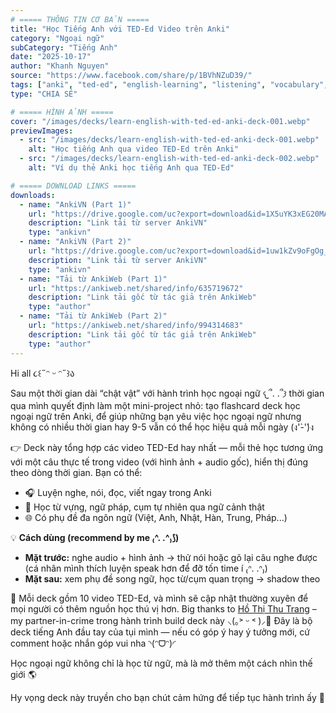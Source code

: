 ```yaml
---
# ===== THÔNG TIN CƠ BẢN =====
title: "Học Tiếng Anh với TED-Ed Video trên Anki"
category: "Ngoại ngữ"
subCategory: "Tiếng Anh"
date: "2025-10-17"
author: "Khanh Nguyen"
source: "https://www.facebook.com/share/p/1BVhNZuD39/"
tags: ["anki", "ted-ed", "english-learning", "listening", "vocabulary", "free-deck"]
type: "CHIA SẺ"

# ===== HÌNH ẢNH =====
cover: "/images/decks/learn-english-with-ted-ed-anki-deck-001.webp"
previewImages:
  - src: "/images/decks/learn-english-with-ted-ed-anki-deck-001.webp"
    alt: "Học tiếng Anh qua video TED-Ed trên Anki"
  - src: "/images/decks/learn-english-with-ted-ed-anki-deck-002.webp"
    alt: "Ví dụ thẻ Anki học tiếng Anh qua TED-Ed"

# ===== DOWNLOAD LINKS =====
downloads:
  - name: "AnkiVN (Part 1)"
    url: "https://drive.google.com/uc?export=download&id=1X5uYK3xEG20MAkPGvWeOl7vARtCTXIRH"
    description: "Link tải từ server AnkiVN"
    type: "ankivn"
  - name: "AnkiVN (Part 2)"
    url: "https://drive.google.com/uc?export=download&id=1uw1kZv9oFgOg_yWOUg8R29N9yTMU7opN"
    description: "Link tải từ server AnkiVN"
    type: "ankivn"
  - name: "Tải từ AnkiWeb (Part 1)"
    url: "https://ankiweb.net/shared/info/635719672"
    description: "Link tải gốc từ tác giả trên AnkiWeb"
    type: "author"
  - name: "Tải từ AnkiWeb (Part 2)"
    url: "https://ankiweb.net/shared/info/994314683"
    description: "Link tải gốc từ tác giả trên AnkiWeb"
    type: "author"
---
```


Hi all ૮꒰˶ᵔ ᵕ ᵔ˶꒱ა

Sau một thời gian dài “chật vật” với hành trình học ngoại ngữ 𐔌՞. .՞𐦯 thời gian qua mình quyết định làm một mini-project nhỏ: tạo flashcard deck học ngoại ngữ trên Anki, để giúp những bạn yêu việc học ngoại ngữ nhưng không có nhiều thời gian hay 9-5 vẫn có thể học hiệu quả mỗi ngày (ง'̀-'́)ง

👉 Deck này tổng hợp các video TED-Ed hay nhất — mỗi thẻ học tương ứng với một câu thực tế trong video (với hình ảnh + audio gốc), hiển thị đúng theo dòng thời gian.
Bạn có thể:
- 🎧 Luyện nghe, nói, đọc, viết ngay trong Anki
- 📘 Học từ vựng, ngữ pháp, cụm tự nhiên qua ngữ cảnh thật
- 🌐 Có phụ đề đa ngôn ngữ (Việt, Anh, Nhật, Hàn, Trung, Pháp...)

💡 **Cách dùng (recommend by me ₍^. .^₎⟆)**
- **Mặt trước:** nghe audio + hình ảnh → thử nói hoặc gõ lại câu nghe được (cá nhân mình thích luyện speak hơn để đỡ tốn time í ₍ᐢ. .ᐢ₎)
- **Mặt sau:** xem phụ đề song ngữ, học từ/cụm quan trọng → shadow theo

💬 Mỗi deck gồm 10 video TED-Ed, và mình sẽ cập nhật thường xuyên để mọi người có thêm nguồn học thú vị hơn. Big thanks to [Hồ Thị Thu Trang](https://www.facebook.com/trangssi.03/) – my partner-in-crime trong hành trình build deck này ⸜(｡˃ ᵕ ˂ )⸝🩵 Đây là bộ deck tiếng Anh đầu tay của tụi mình — nếu có góp ý hay ý tưởng mới, cứ comment hoặc nhắn góp vui nha ◝(ᵔᗜᵔ)◜

Học ngoại ngữ không chỉ là học từ ngữ, mà là mở thêm một cách nhìn thế giới 🌎

Hy vọng deck này truyền cho bạn chút cảm hứng để tiếp tục hành trình ấy 💖